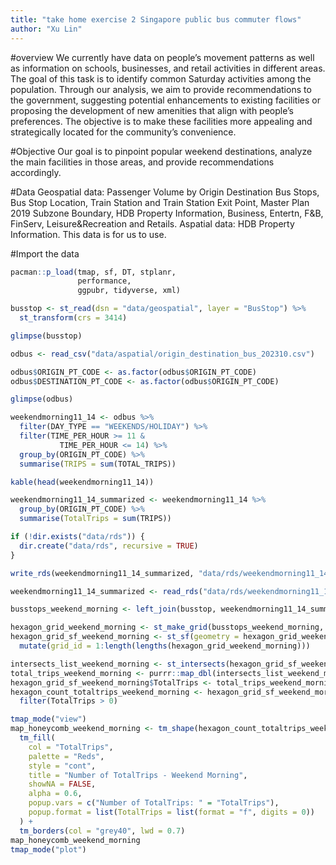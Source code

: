 ```yaml
---
title: "take home exercise 2 Singapore public bus commuter flows"
author: "Xu Lin"
---
```


#overview
We currently have data on people's movement patterns as well as information on schools, businesses, and retail activities in different areas. The goal of this task is to identify common Saturday activities among the population. Through our analysis, we aim to provide recommendations to the government, suggesting potential enhancements to existing facilities or proposing the development of new amenities that align with people's preferences. The objective is to make these facilities more appealing and strategically located for the community's convenience.

#Objective
Our goal is to pinpoint popular weekend destinations, analyze the main facilities in those areas, and provide recommendations accordingly.

#Data
Geospatial data: Passenger Volume by Origin Destination Bus Stops, Bus Stop Location, Train Station and Train Station Exit Point, Master Plan 2019 Subzone Boundary, HDB Property Information, Business, Entertn, F&B, FinServ, Leisure&Recreation and Retails. Aspatial data: HDB Property Information. This data is for us to use. 

#Import the data 
```r
pacman::p_load(tmap, sf, DT, stplanr,
               performance,
               ggpubr, tidyverse, xml)
```

```r
busstop <- st_read(dsn = "data/geospatial", layer = "BusStop") %>%
  st_transform(crs = 3414)
```

```r
glimpse(busstop)
```

```r
odbus <- read_csv("data/aspatial/origin_destination_bus_202310.csv")
```

```r
odbus$ORIGIN_PT_CODE <- as.factor(odbus$ORIGIN_PT_CODE)
odbus$DESTINATION_PT_CODE <- as.factor(odbus$ORIGIN_PT_CODE)
```

```r
glimpse(odbus)
```

```r
weekendmorning11_14 <- odbus %>%
  filter(DAY_TYPE == "WEEKENDS/HOLIDAY") %>%
  filter(TIME_PER_HOUR >= 11 &
           TIME_PER_HOUR <= 14) %>%
  group_by(ORIGIN_PT_CODE) %>%
  summarise(TRIPS = sum(TOTAL_TRIPS))
```

```r
kable(head(weekendmorning11_14))
```

```r
weekendmorning11_14_summarized <- weekendmorning11_14 %>%
  group_by(ORIGIN_PT_CODE) %>%
  summarise(TotalTrips = sum(TRIPS))
```

```r
if (!dir.exists("data/rds")) {
  dir.create("data/rds", recursive = TRUE)
}
```

```r
write_rds(weekendmorning11_14_summarized, "data/rds/weekendmorning11_14_summarized.rds")
```

```r
weekendmorning11_14_summarized <- read_rds("data/rds/weekendmorning11_14_summarized.rds")
```

```r
busstops_weekend_morning <- left_join(busstop, weekendmorning11_14_summarized, by = c("BUS_STOP_N" = "ORIGIN_PT_CODE"))
```

```r
hexagon_grid_weekend_morning <- st_make_grid(busstops_weekend_morning, cellsize = c(375, 375), what = "polygons", square = FALSE)
hexagon_grid_sf_weekend_morning <- st_sf(geometry = hexagon_grid_weekend_morning) %>%
  mutate(grid_id = 1:length(lengths(hexagon_grid_weekend_morning)))
```

```r
intersects_list_weekend_morning <- st_intersects(hexagon_grid_sf_weekend_morning, busstops_weekend_morning)
total_trips_weekend_morning <- purrr::map_dbl(intersects_list_weekend_morning, ~sum(busstops_weekend_morning$TotalTrips[.x], na.rm = TRUE))
hexagon_grid_sf_weekend_morning$TotalTrips <- total_trips_weekend_morning
hexagon_count_totaltrips_weekend_morning <- hexagon_grid_sf_weekend_morning %>%
  filter(TotalTrips > 0)
```

```r
tmap_mode("view")
map_honeycomb_weekend_morning <- tm_shape(hexagon_count_totaltrips_weekend_morning) +
  tm_fill(
    col = "TotalTrips",  
    palette = "Reds",
    style = "cont",
    title = "Number of TotalTrips - Weekend Morning", 
    showNA = FALSE,
    alpha = 0.6,
    popup.vars = c("Number of TotalTrips: " = "TotalTrips"),
    popup.format = list(TotalTrips = list(format = "f", digits = 0))
  ) +
  tm_borders(col = "grey40", lwd = 0.7)
map_honeycomb_weekend_morning
tmap_mode("plot")
```




































